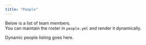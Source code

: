 ```yaml
---
title: "People"
---
```


Below is a list of team members.  
You can maintain the roster in `people.yml` and render it dynamically.

```{=html}
<div class="alert alert-info">Dynamic people listing goes here.</div>
```
